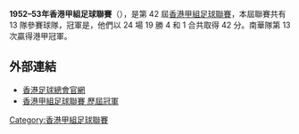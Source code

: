 '''1952–53年香港甲組足球聯賽'''（{{lang-en|Hong Kong First Division Football League}}），是第 42 屆[[香港甲組足球聯賽|香港甲組足球聯賽]]，本屆聯賽共有 13 隊參賽球隊，冠軍是{{fc|南華}}，他們以 24 場 19 勝 4 和 1 合共取得 42 分。南華隊第 13 次贏得港甲冠軍。

== 外部連結 ==
*[https://www.hkfa.com/ 香港足球總會官網]{{Wayback|url=https://www.hkfa.com/ |date=20190103174738 }}
*[http://www.rsssf.com/tablesh/hkchamp.html 香港甲組足球聯賽 歷屆冠軍]{{Wayback|url=http://www.rsssf.com/tablesh/hkchamp.html |date=20120205190654 }}

{{港甲賽季}}

[[Category:香港甲組足球聯賽|Category:香港甲組足球聯賽]]


{{soccer-stub}}
